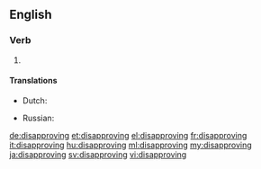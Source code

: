 ==English==

===Verb===
{{head|en|present participle}}

# {{present participle of|disapprove|lang=en}}

====Translations====
{{trans-top|present participle of disapprove}}
* Dutch: {{t+|nl|afkeurend}}
{{trans-mid}}
* Russian: {{t+|ru|неодобрительный|tr=neodobrítelʹnyj|sc=Cyrl}}
{{trans-bottom}}

[[de:disapproving]]
[[et:disapproving]]
[[el:disapproving]]
[[fr:disapproving]]
[[it:disapproving]]
[[hu:disapproving]]
[[ml:disapproving]]
[[my:disapproving]]
[[ja:disapproving]]
[[sv:disapproving]]
[[vi:disapproving]]